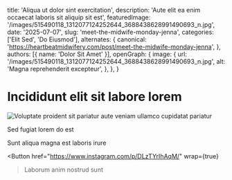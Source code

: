 
  title: 'Aliqua ut dolor sint exercitation',
  description: 'Aute elit ea enim occaecat laboris sit aliquip sit est',
  featuredImage: '/images/515490118_1312077124252644_3688438628991490693_n.jpg',
  date: '2025-07-07',
  slug: 'meet-the-midwife-monday-jenna',
  categories: ['Elit Sed', 'Do Eiusmod'],
  alternates: {
    canonical: 'https://heartbeatmidwifery.com/post/meet-the-midwife-monday-jenna',
  },
  authors: [{ name: 'Dolor Sit Amet' }],
  openGraph: {
    image: {
      url: '/images/515490118_1312077124252644_3688438628991490693_n.jpg',
      alt: 'Magna reprehenderit excepteur',
    },
  },
}

# Incididunt elit sit labore lorem

<Image
  src="/images/515490118_1312077124252644_3688438628991490693_n.jpg"
  size="large"
  alt="Voluptate proident sit pariatur aute veniam ullamco cupidatat pariatur"
  wrap={true}
/>

Sed fugiat lorem do est

Sunt aliqua magna est laboris irure

<Button
  href="https://www.instagram.com/p/DLzTYrIhAqM/"
  wrap={true}
>Laborum anim nostrud sunt</Button>
